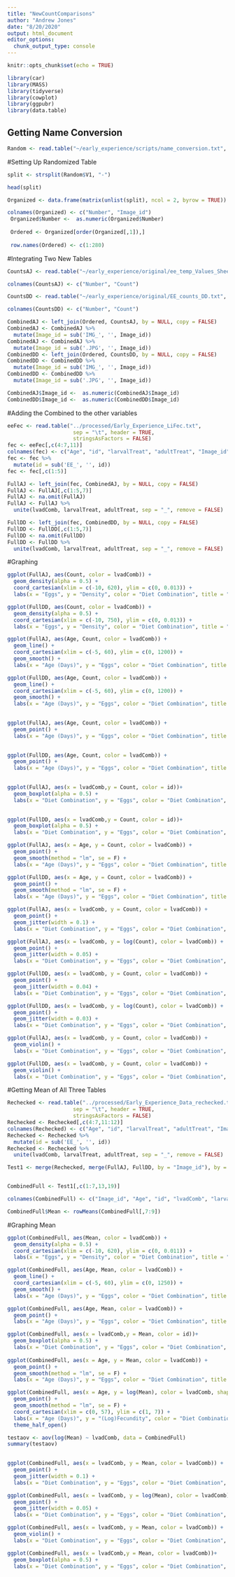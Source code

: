 ```yaml
---
title: "NewCountComparisons"
author: "Andrew Jones"
date: "8/20/2020"
output: html_document
editor_options: 
  chunk_output_type: console
---
```


```r
knitr::opts_chunk$set(echo = TRUE)
```


```r
library(car)
library(MASS)
library(tidyverse)
library(cowplot)
library(ggpubr)
library(data.table)
```


## Getting Name Conversion
```r
Random <- read.table("~/early_experience/scripts/name_conversion.txt", header = FALSE,stringsAsFactors = FALSE)
```

#Setting Up Randomized Table 
```r
split <- strsplit(Random$V1, "-")

head(split)

Organized <- data.frame(matrix(unlist(split), ncol = 2, byrow = TRUE))

colnames(Organized) <- c("Number", "Image_id")
 Organized$Number <-  as.numeric(Organized$Number)
 
 Ordered <- Organized[order(Organized[,1]),]
 
 row.names(Ordered) <- c(1:280)
```


#Integrating Two New Tables
```r
CountsAJ <- read.table("~/early_experience/original/ee_temp_Values_Sheet_AJ.txt", header = FALSE,stringsAsFactors = FALSE)

colnames(CountsAJ) <- c("Number", "Count")

CountsDD <- read.table("~/early_experience/original/EE_counts_DD.txt", header = FALSE,stringsAsFactors = FALSE)

colnames(CountsDD) <- c("Number", "Count")

CombinedAJ <- left_join(Ordered, CountsAJ, by = NULL, copy = FALSE)
CombinedAJ <- CombinedAJ %>% 
  mutate(Image_id = sub('IMG_', '', Image_id))
CombinedAJ <- CombinedAJ %>% 
  mutate(Image_id = sub('.JPG', '', Image_id))
CombinedDD <- left_join(Ordered, CountsDD, by = NULL, copy = FALSE)
CombinedDD <- CombinedDD %>% 
  mutate(Image_id = sub('IMG_', '', Image_id))
CombinedDD <- CombinedDD %>% 
  mutate(Image_id = sub('.JPG', '', Image_id))

CombinedAJ$Image_id <-  as.numeric(CombinedAJ$Image_id)
CombinedDD$Image_id <-  as.numeric(CombinedDD$Image_id)
```

#Adding the Combined to the other variables
```r
eeFec <- read.table("../processed/Early_Experience_LiFec.txt",
                     sep = "\t", header = TRUE,
                     stringsAsFactors = FALSE) 
fec <- eeFec[,c(4:7,11)]
colnames(fec) <- c("Age", "id", "larvalTreat", "adultTreat", "Image_id")
fec <- fec %>% 
  mutate(id = sub('EE_', '', id))
fec <- fec[,c(1:5)]

FullAJ <- left_join(fec, CombinedAJ, by = NULL, copy = FALSE)
FullAJ <- FullAJ[,c(1:5,7)]
FullAJ <- na.omit(FullAJ)
FullAJ <- FullAJ %>%
  unite(lvadComb, larvalTreat, adultTreat, sep = "_", remove = FALSE)

FullDD <- left_join(fec, CombinedDD, by = NULL, copy = FALSE)
FullDD <- FullDD[,c(1:5,7)]
FullDD <- na.omit(FullDD)
FullDD <- FullDD %>%
  unite(lvadComb, larvalTreat, adultTreat, sep = "_", remove = FALSE)

```

#Graphing
```r
ggplot(FullAJ, aes(Count, color = lvadComb)) +
  geom_density(alpha = 0.5) +
  coord_cartesian(xlim = c(-10, 620), ylim = c(0, 0.013)) +
  labs(x = "Eggs", y = "Density", color = "Diet Combination", title = "AJ Density")

ggplot(FullDD, aes(Count, color = lvadComb)) +
  geom_density(alpha = 0.5) +
  coord_cartesian(xlim = c(-10, 750), ylim = c(0, 0.013)) +
  labs(x = "Eggs", y = "Density", color = "Diet Combination", title = "DD Density")

ggplot(FullAJ, aes(Age, Count, color = lvadComb)) +
  geom_line() +
  coord_cartesian(xlim = c(-5, 60), ylim = c(0, 1200)) +
  geom_smooth() +
  labs(x = "Age (Days)", y = "Eggs", color = "Diet Combination", title = "AJ Counts")

ggplot(FullDD, aes(Age, Count, color = lvadComb)) +
  geom_line() +
  coord_cartesian(xlim = c(-5, 60), ylim = c(0, 1200)) +
  geom_smooth() +
  labs(x = "Age (Days)", y = "Eggs", color = "Diet Combination", title = "DD Counts")
  

ggplot(FullAJ, aes(Age, Count, color = lvadComb)) +
  geom_point() +
  labs(x = "Age (Days)", y = "Eggs", color = "Diet Combination", title = "AJ Counts")
  

ggplot(FullDD, aes(Age, Count, color = lvadComb)) +
  geom_point() +
  labs(x = "Age (Days)", y = "Eggs", color = "Diet Combination", title = "DD Counts")
  

ggplot(FullAJ, aes(x = lvadComb,y = Count, color = id))+
  geom_boxplot(alpha = 0.5) +
  labs(x = "Diet Combination", y = "Eggs", color = "Diet Combination", title = "AJ Diets")
  

ggplot(FullDD, aes(x = lvadComb,y = Count, color = id))+
  geom_boxplot(alpha = 0.5) +
  labs(x = "Diet Combination", y = "Eggs", color = "Diet Combination", title = "DD Diets")

ggplot(FullAJ, aes(x = Age, y = Count, color = lvadComb)) +
  geom_point() +
  geom_smooth(method = "lm", se = F) +
  labs(x = "Age (Days)", y = "Eggs", color = "Diet Combination", title = "AJ Line")

ggplot(FullDD, aes(x = Age, y = Count, color = lvadComb)) +
  geom_point() +
  geom_smooth(method = "lm", se = F) +
  labs(x = "Age (Days)", y = "Eggs", color = "Diet Combination", title = "DD Line")

ggplot(FullAJ, aes(x = lvadComb, y = Count, color = lvadComb)) +
  geom_point() +
  geom_jitter(width = 0.1) +
  labs(x = "Diet Combination", y = "Eggs", color = "Diet Combination", title = "AJ Point")

ggplot(FullAJ, aes(x = lvadComb, y = log(Count), color = lvadComb)) +
  geom_point() +
  geom_jitter(width = 0.05) +
  labs(x = "Diet Combination", y = "Eggs", color = "Diet Combination", title = "AJ Log Point")

ggplot(FullDD, aes(x = lvadComb, y = Count, color = lvadComb)) +
  geom_point() +
  geom_jitter(width = 0.04) +
  labs(x = "Diet Combination", y = "Eggs", color = "Diet Combination", title = "DD Point")

ggplot(FullDD, aes(x = lvadComb, y = log(Count), color = lvadComb)) +
  geom_point() +
  geom_jitter(width = 0.03) +
  labs(x = "Diet Combination", y = "Eggs", color = "Diet Combination", title = "DD Log Point")

ggplot(FullAJ, aes(x = lvadComb, y = Count, color = lvadComb)) +
  geom_violin() +
  labs(x = "Diet Combination", y = "Eggs", color = "Diet Combination", title = "AJ Violin")

ggplot(FullDD, aes(x = lvadComb, y = Count, color = lvadComb)) +
  geom_violin() +
  labs(x = "Diet Combination", y = "Eggs", color = "Diet Combination", title = "DD Violin")
```

#Getting Mean of All Three Tables
```r
Rechecked <- read.table("../processed/Early_Experience_Data_rechecked.txt",
                     sep = "\t", header = TRUE,
                     stringsAsFactors = FALSE)
Rechecked <- Rechecked[,c(4:7,11:12)]
colnames(Rechecked) <- c("Age", "id", "larvalTreat", "adultTreat", "Image_id", "Count")
Rechecked <- Rechecked %>% 
  mutate(id = sub('EE_', '', id))
Rechecked <- Rechecked %>%
  unite(lvadComb, larvalTreat, adultTreat, sep = "_", remove = FALSE)

Test1 <- merge(Rechecked, merge(FullAJ, FullDD, by = "Image_id"), by = "Image_id")


CombinedFull <- Test1[,c(1:7,13,19)]

colnames(CombinedFull) <- c("Image_id", "Age", "id", "lvadComb", "larvalTreat", "adultTreat", "Count_Rechecked", "Count_AJ", "Count_DD")

CombinedFull$Mean <- rowMeans(CombinedFull[,7:9])


```

#Graphing Mean
```r
ggplot(CombinedFull, aes(Mean, color = lvadComb)) +
  geom_density(alpha = 0.5) +
  coord_cartesian(xlim = c(-10, 620), ylim = c(0, 0.011)) +
  labs(x = "Eggs", y = "Density", color = "Diet Combination", title = "Mean Density")

ggplot(CombinedFull, aes(Age, Mean, color = lvadComb)) +
  geom_line() +
  coord_cartesian(xlim = c(-5, 60), ylim = c(0, 1250)) +
  geom_smooth() +
  labs(x = "Age (Days)", y = "Eggs", color = "Diet Combination", title = "Mean Counts")

ggplot(CombinedFull, aes(Age, Mean, color = lvadComb)) +
  geom_point() +
  labs(x = "Age (Days)", y = "Eggs", color = "Diet Combination", title = "Mean Counts")

ggplot(CombinedFull, aes(x = lvadComb,y = Mean, color = id))+
  geom_boxplot(alpha = 0.5) +
  labs(x = "Diet Combination", y = "Eggs", color = "Diet Combination", title = "Mean Diets")
  
ggplot(CombinedFull, aes(x = Age, y = Mean, color = lvadComb)) +
  geom_point() +
  geom_smooth(method = "lm", se = F) +
  labs(x = "Age (Days)", y = "Eggs", color = "Diet Combination", title = "Mean Line")

ggplot(CombinedFull, aes(x = Age, y = log(Mean), color = lvadComb, shape = lvadComb)) +
  geom_point() +
  geom_smooth(method = "lm", se = F) +
  coord_cartesian(xlim = c(0, 57), ylim = c(1, 7)) +
  labs(x = "Age (Days)", y = "(Log)Fecundity", color = "Diet Combination", shape = "Diet Combination", title = "Logarithmic Number of Eggs vs. Age(Days)") +
  theme_half_open()

testaov <- aov(log(Mean) ~ lvadComb, data = CombinedFull)
summary(testaov)
  

ggplot(CombinedFull, aes(x = lvadComb, y = Mean, color = lvadComb)) +
  geom_point() +
  geom_jitter(width = 0.1) +
  labs(x = "Diet Combination", y = "Eggs", color = "Diet Combination", title = "Mean Point")

ggplot(CombinedFull, aes(x = lvadComb, y = log(Mean), color = lvadComb)) +
  geom_point() +
  geom_jitter(width = 0.05) +
  labs(x = "Diet Combination", y = "Eggs", color = "Diet Combination", title = "Mean Log Point")

ggplot(CombinedFull, aes(x = lvadComb, y = Mean, color = lvadComb)) +
  geom_violin() +
  labs(x = "Diet Combination", y = "Eggs", color = "Diet Combination", title = "Mean Violin")

ggplot(CombinedFull, aes(x = lvadComb,y = Mean, color = lvadComb))+
  geom_boxplot(alpha = 0.5) +
  labs(x = "Diet Combination", y = "Eggs", color = "Diet Combination", title = "Mean Diets")
```



